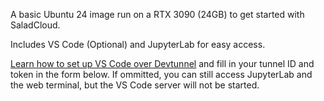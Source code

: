 A basic Ubuntu 24 image run on a RTX 3090 (24GB) to get started with SaladCloud.

Includes VS Code (Optional) and JupyterLab for easy access.

[Learn how to set up VS Code over Devtunnel](https://docs.salad.com/tutorials/vscode-remote-development#create-a-tunnel-and-generate-access-tokens) and fill in your tunnel ID and token in the form below. If ommitted, you can still access JupyterLab and the web terminal, but the VS Code server will not be started.
